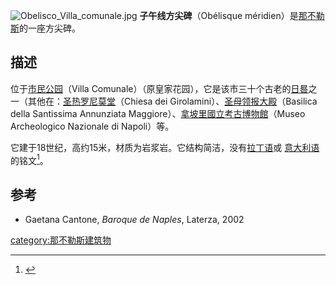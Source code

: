 [[File:Obelisco_Villa_comunale.jpg|right]]
'''子午线方尖碑'''（Obélisque méridien）是[[那不勒斯|那不勒斯]]的一座方尖碑。

== 描述 ==
位于[[市民公园_(那不勒斯)|市民公园]]（Villa Comunale）（原皇家花园），它是该市三十个古老的[[日晷|日晷]]之一（其他在：[[圣热罗尼莫堂_(那不勒斯)|圣热罗尼莫堂]]（Chiesa dei Girolamini）、[[圣母领报大殿_(那不勒斯)|圣母领报大殿]]（Basilica della Santissima Annunziata Maggiore）、[[拿坡里國立考古博物館|拿坡里國立考古博物館]]（Museo Archeologico Nazionale di Napoli）等。

它建于18世纪，高约15米，材质为岩浆岩。它结构简洁，没有[[拉丁语|拉丁语]]或 [[意大利语|意大利语]]的铭文<ref>{{Cite web |url=http://www.cartanapoli.it/02_monumenti/OreSole/OreNapoli.htm |title=Cartanapoli.il |accessdate=2020-09-21 |archive-date=2018-08-06 |archive-url=https://web.archive.org/web/20180806085010/http://www.cartanapoli.it/02_monumenti/OreSole/OreNapoli.htm |dead-url=yes }}</ref>。

== 参考 ==
* Gaetana Cantone, ''Baroque de Naples'', Laterza, 2002
<references />
[[category:那不勒斯建筑物|category:那不勒斯建筑物]]